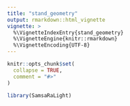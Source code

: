 ```yaml
---
title: "stand_geometry"
output: rmarkdown::html_vignette
vignette: >
  %\VignetteIndexEntry{stand_geometry}
  %\VignetteEngine{knitr::rmarkdown}
  %\VignetteEncoding{UTF-8}
---
```


```r
knitr::opts_chunk$set(
  collapse = TRUE,
  comment = "#>"
)
```

```r
library(SamsaRaLight)
```
